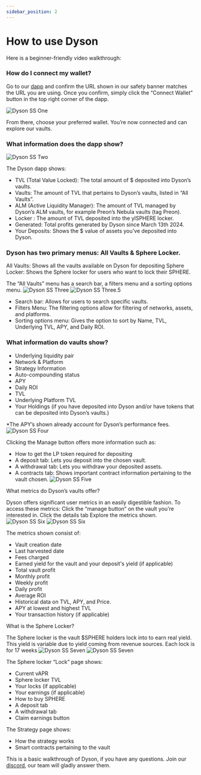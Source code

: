 ```yaml
---
sidebar_position: 2
---
```


# How to use Dyson

Here is a beginner-friendly video walkthrough:


<ReactPlayer url='https://www.youtube.com/watch?v=nHTpi55bg-Q' controls />



### How do I connect my wallet?

Go to our [dapp](https://app.dyson.money) and confirm the URL shown in our safety banner matches the URL you are using. Once you confirm, simply click the “Connect Wallet” button in the top right corner of the dapp.
 
![Dyson SS One](../assets/dyson-ss-one.png)


From there, choose your preferred wallet. You’re now connected and can explore our vaults.


### What information does the dapp show?

![Dyson SS Two](../assets/dyson-ss-two.png)


The Dyson dapp shows:

- TVL (Total Value Locked): The total amount of $ deposited into Dyson’s vaults.
- Vaults: The amount of TVL that pertains to Dyson’s vaults, listed in “All Vaults”.
- ALM (Active Liquidity Manager): The amount of TVL managed by Dyson’s ALM vaults, for example Preon’s Nebula vaults (tag Preon).
- Locker : The amount of TVL deposited into the ylSPHERE locker.
- Generated: Total profits generated by Dyson since March 13th 2024.
- Your Deposits: Shows the $ value of assets you’ve deposited into Dyson.



### Dyson has two primary menus: All Vaults & Sphere Locker.

All Vaults: Shows all the vaults available on Dyson for depositing
Sphere Locker: Shows the Sphere locker for users who want to lock their SPHERE.


The “All Vaults” menu has a search bar, a filters menu and a sorting options menu.
![Dyson SS Three](../assets/dyson-ss-three.png)
![Dyson SS Three.5](../assets/dyson-ss-three.5.png)

- Search bar: Allows for users to search specific vaults.
- Filters Menu: The filtering options allow for filtering of networks, assets, and platforms.
- Sorting options menu: Gives the option to sort by Name, TVL, Underlying TVL, APY, and Daily ROI.




### What information do vaults show?

- Underlying liquidity pair
- Network & Platform
- Strategy Information
- Auto-compounding status
- APY
- Daily ROI
- TVL
- Underlying Platform TVL
- Your Holdings (if you have deposited into Dyson and/or have tokens that can be deposited into Dyson’s vaults.)

*The APY’s shown already account for Dyson’s performance fees.
![Dyson SS Four](../assets/dyson-ss-four.png)

Clicking the Manage button offers more information such as:

- How to get the LP token required for depositing
- A deposit tab: Lets you deposit into the chosen vault.
- A withdrawal tab: Lets you withdraw your deposited assets.
- A contracts tab: Shows important contract information pertaining to the vault chosen.
![Dyson SS Five](../assets/dyson-ss-five.png)


What metrics do Dyson’s vaults offer?

Dyson offers significant user metrics in an easily digestible fashion.
To access these metrics:
Click the “manage button” on the vault you’re interested in.
Click the details tab
Explore the metrics shown.
![Dyson SS Six](../assets/dyson-ss-six.png)
![Dyson SS Six](../assets/dyson-ss-six.5.png)


The metrics shown consist of:
- Vault creation date
- Last harvested date
- Fees charged
- Earned yield for the vault and your deposit's yield (if applicable)
- Total vault profit
- Monthly profit
- Weekly profit
- Daily profit
- Average ROI
- Historical data on TVL, APY, and Price.
- APY at lowest and highest TVL
- Your transaction history (if applicable)


What is the Sphere Locker?

The Sphere locker is the vault $SPHERE holders lock into to earn real yield.
This yield is variable due to yield coming from revenue sources.
Each lock is for 17 weeks
![Dyson SS Seven](../assets/dyson-ss-seven.png)
![Dyson SS Seven](../assets/dyson-ss-seven.5.png)

The Sphere locker  “Lock” page shows:

- Current vAPR
- Sphere locker TVL
- Your locks (if applicable)
- Your earnings (if applicable)
- How to buy SPHERE
- A deposit tab
- A withdrawal tab
- Claim earnings button

The Strategy page shows:

- How the strategy works
- Smart contracts pertaining to the vault



This is a basic walkthrough of Dyson, if you have any questions. Join our [discord](https://discord.com/invite/spheredefi), our team will gladly answer them.
